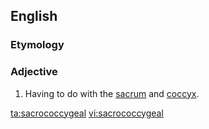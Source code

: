 ==English==

===Etymology===
{{prefix|sacro|coccygeal|lang=en}}

===Adjective===
{{en-adj|-}}
# {{lb|en|medicine}} Having to do with the [[sacrum]] and [[coccyx]].

[[ta:sacrococcygeal]]
[[vi:sacrococcygeal]]